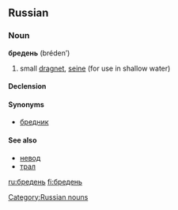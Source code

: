 ==Russian==

===Noun===
'''бредень''' (bréden’) {{m}}

# {{fishing|lang=ru}} small [[dragnet]], [[seine]] (for use in shallow water)

====Declension====
{{ru-noun-inan-ь-1-m|бредн|бре́дн|бре́день}}

====Synonyms====
*[[бредник]]

==== See also ====
*[[невод]]
*[[трал]]

[[Category:Russian nouns]]

[[ru:бредень]]
[[fi:бредень]]